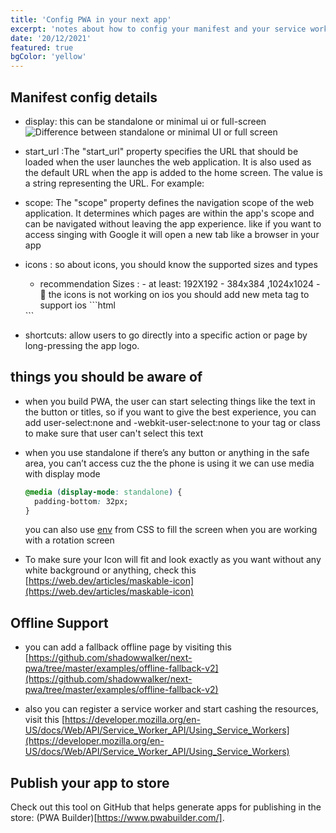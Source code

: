 ```yaml
---
title: 'Config PWA in your next app'
excerpt: 'notes about how to config your manifest and your service workers'
date: '20/12/2021'
featured: true
bgColor: 'yellow'
---
```


## Manifest config details

- <Tag>display</Tag>: this can be standalone or minimal ui or full-screen
  <img
    src="/assets/notes/config-pwa-in-your-next-app/pwa-phone-size.png"
    alt="Difference between standalone or minimal UI or full screen"
    className="mt-3"
  />

- <Tag>start_url</Tag> :The "start_url" property specifies the URL that should be
  loaded when the user launches the web application. It is also used as the default
  URL when the app is added to the home screen. The value is a string representing
  the URL. For example:

- <Tag>scope</Tag>: The "scope" property defines the navigation scope of the web
  application. It determines which pages are within the app's scope and can be
  navigated without leaving the app experience. like if you want to access
  singing with Google it will open a new tab like a browser in your app

- <Tag>icons</Tag> : so about icons, you should know the supported sizes and types
  - recommendation Sizes : - at least: 192X192 - 384x384 ,1024x1024 - 🔴 the icons
  is not working on ios you should add new meta tag to support ios ```html
  <link rel="apple-touch-icon" sizes="190x190" href="/path/to/your/icon.png" />
  ```
- <Tag>shortcuts</Tag>: allow users to go directly into a specific action or
  page by long-pressing the app logo.

## things you should be aware of

- when you build PWA, the user can start selecting things like the text in the button or titles, so if you want to give the best experience, you can add user-select:none and -webkit-user-select:none to your tag or class to make sure that user can't select this text

- when you use standalone if there’s any button or anything in the safe area, you can’t access cuz the the phone is using it we can use media with display mode

  ```css
  @media (display-mode: standalone) {
    padding-bottom: 32px;
  }
  ```

  you can also use [env](https://developer.mozilla.org/en-US/docs/Web/CSS/env) from CSS to fill the screen when you are working with a rotation screen

- To make sure your Icon will fit and look exactly as you want without any white background or anything, check this
  [https://web.dev/articles/maskable-icon](https://web.dev/articles/maskable-icon)

## Offline Support

- you can add a fallback offline page by visiting this [https://github.com/shadowwalker/next-pwa/tree/master/examples/offline-fallback-v2](https://github.com/shadowwalker/next-pwa/tree/master/examples/offline-fallback-v2)

- also you can register a service worker and start cashing the resources, visit this [https://developer.mozilla.org/en-US/docs/Web/API/Service_Worker_API/Using_Service_Workers](https://developer.mozilla.org/en-US/docs/Web/API/Service_Worker_API/Using_Service_Workers)

## Publish your app to store

Check out this tool on GitHub that helps generate apps for publishing in the store: (PWA Builder)[https://www.pwabuilder.com/].
